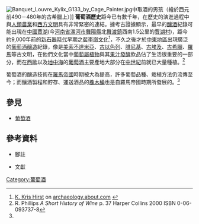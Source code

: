 [[File:Banquet_Louvre_Kylix_G133_by_Cage_Painter.jpg|thumb]]{{link-en|宴會 (古希臘)|symposium|宴會}}中取酒的男孩（繪於西元前490－480年的古希臘{{link-en|彩陶酒罈|Oenochoe}}上）]]
'''葡萄酒歷史'''距今已有數千年，在歷史的演進過程中與[[人類|人類]][[農業|農業]]和[[西方文化|西方文明]]具有非常緊密的連結。據考古證據顯示，最早的[[釀酒|釀酒]]紀錄可能出現在[[中國|中國]][[賈湖遺址|賈湖]](今[[河南省|河南省]][[漯河市|漯河市]][[舞陽縣|舞陽縣]]北[[舞渡鎮|舞渡鎮]]西南1.5公里的[[賈湖村|賈湖村]])，距今約9,000年前的[[新石器時代|新石器時代]]早期之[[裴李崗文化|裴李崗文化]]<ref>[http://archaeology.about.com/bio/K-Kris-Hirst-3021.htm K. Kris Hirst] on [http://archaeology.about.com/od/wterms/qt/wine.htm archaeology.about.com] {{Wayback|url=http://archaeology.about.com/od/wterms/qt/wine.htm |date=20140228042930 }}</ref>，不久之後才於[[中東地區|中東地區]]出現廣泛的[[葡萄酒釀造|葡萄酒釀造]]紀錄，像是[[美索不達米亞|美索不達米亞]]、[[古以色列|古以色列]]、[[腓尼基|腓尼基]]、[[古埃及|古埃及]]、[[古希臘|古希臘]]、[[羅馬歷史|羅馬]]等古文明，在他們文化當中[[葡萄屬|葡萄屬植物]]與其[[果汁|果汁]][[發酵_(生物化學)|發酵]]飲品佔了生活很重要的一部分，而在[[西歐|西歐]]以及[[地中海|地中海]]的[[葡萄酒|葡萄酒]]主要產地大部分在[[中世紀|中世紀]]前就已大量種植。<ref name="Phillips pg 37">R. Phillips ''A Short History of Wine'' p. 37 Harper Collins 2000 ISBN 0-06-093737-8</ref>

葡萄酒的釀造技術在[[羅馬帝國|羅馬帝國]]時期被大為提高，許多葡萄品種、栽植方法仍流傳至今；而釀酒製程和貯存、運送酒品的[[橡木_(葡萄酒)|橡木桶]]也是自羅馬帝國時期所發展的。<ref name="Phillips pg 37"/>

== 參見 ==
* [[葡萄酒|葡萄酒]]

== 參考資料 ==
*腳註
<div class="references-small">
{{reflist|2}}
</div>

*文獻

{{葡萄酒|state = collapsed}}
{{酒精飲料|state = collapsed}}

[[Category:葡萄酒|Category:葡萄酒]]